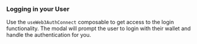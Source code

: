 ### Logging in your User

Use the `useWeb3AuthConnect` composable to get access to the login functionality. The modal will prompt the user to login with their wallet and handle the authentication for you.
